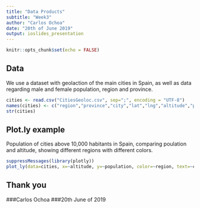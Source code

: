 ```yaml
---
title: "Data Products"
subtitle: "Week3"
author: "Carlos Ochoa"
date: "20th of June 2019"
output: ioslides_presentation
---
```


```r
knitr::opts_chunk$set(echo = FALSE)
```

## Data

We use a dataset with geolaction of the main cities in Spain, as well as data regarding male and female population, region and province.

```r
cities <- read.csv("CitiesGeoloc.csv", sep=";", encoding = "UTF-8")
names(cities) <- c("region","province","city","lat","lng","altitude","population","males","females")
str(cities)

```

## Plot.ly example

Population of cities above 10,000 habitants in Spain, comparing poulation and altitude, showing different regions with different colors.

```r
suppressMessages(library(plotly))
plot_ly(data=cities, x=~altitude, y=~population, color=~region, text=~city, type="scatter")

```

## Thank you

###Carlos Ochoa
###20th June of 2019
